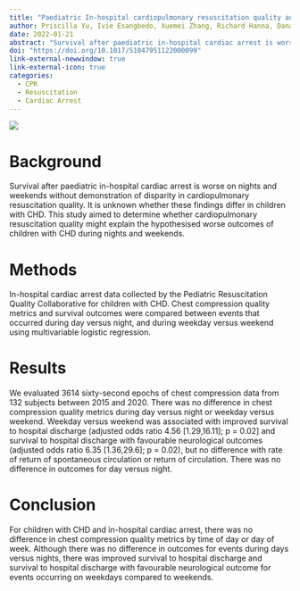 ```yaml
---
title: "Paediatric In-hospital cardiopulmonary resuscitation quality and outcomes in children with CHD during nights and weekends"
author: Priscilla Yu, Ivie Esangbedo, Xuemei Zhang, Richard Hanna, Dana E. Niles, Vinay Nadkarni, Tia Raymond
date: 2022-01-21
abstract: "Survival after paediatric in-hospital cardiac arrest is worse on nights and weekends without demonstration of disparity in cardiopulmonary resuscitation quality. It is unknown whether these findings differ in children with CHD. This study aimed to determine whether cardiopulmonary resuscitation quality might explain the hypothesised worse outcomes of children with CHD during nights and weekends."
doi: "https://doi.org/10.1017/S1047951122000099"
link-external-newwindow: true
link-external-icon: true
categories:
  - CPR
  - Resuscitation
  - Cardiac Arrest
---
```


![](images/cardiology_in_the_young_publication/cardiology-in-the-young.png)

# Background

Survival after paediatric in-hospital cardiac arrest is worse on nights and weekends without demonstration of disparity in cardiopulmonary resuscitation quality. It is unknown whether these findings differ in children with CHD. This study aimed to determine whether cardiopulmonary resuscitation quality might explain the hypothesised worse outcomes of children with CHD during nights and weekends.

# Methods

In-hospital cardiac arrest data collected by the Pediatric Resuscitation Quality Collaborative for children with CHD. Chest compression quality metrics and survival outcomes were compared between events that occurred during day versus night, and during weekday versus weekend using multivariable logistic regression.

# Results

We evaluated 3614 sixty-second epochs of chest compression data from 132 subjects between 2015 and 2020. There was no difference in chest compression quality metrics during day versus night or weekday versus weekend. Weekday versus weekend was associated with improved survival to hospital discharge (adjusted odds ratio 4.56 [1.29,16.11]; p = 0.02] and survival to hospital discharge with favourable neurological outcomes (adjusted odds ratio 6.35 [1.36,29.6]; p = 0.02), but no difference with rate of return of spontaneous circulation or return of circulation. There was no difference in outcomes for day versus night.

# Conclusion

For children with CHD and in-hospital cardiac arrest, there was no difference in chest compression quality metrics by time of day or day of week. Although there was no difference in outcomes for events during days versus nights, there was improved survival to hospital discharge and survival to hospital discharge with favourable neurological outcome for events occurring on weekdays compared to weekends.